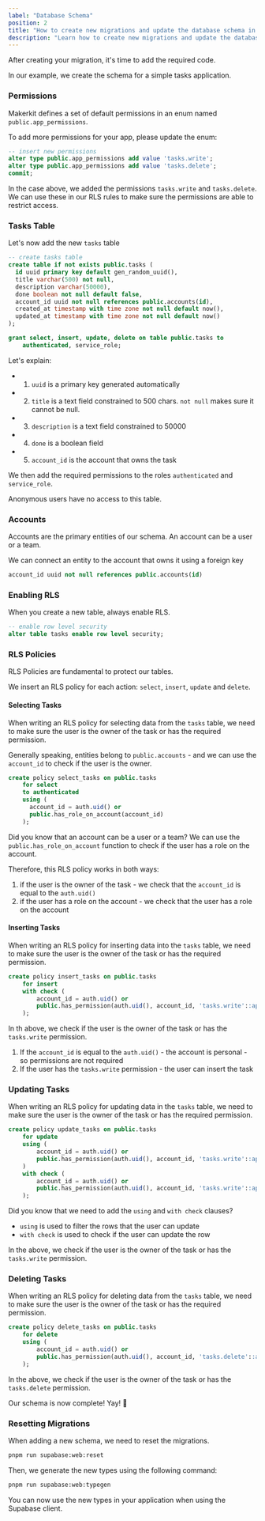 ```yaml
---
label: "Database Schema"
position: 2
title: "How to create new migrations and update the database schema in your Remix Supabase application"
description: "Learn how to create new migrations and update the database schema in your Remix Supabase application"
---
```


After creating your migration, it's time to add the required code.

In our example, we create the schema for a simple tasks application.

### Permissions

Makerkit defines a set of default permissions in an enum named `public.app_permissions`.

To add more permissions for your app, please update the enum:

```sql
-- insert new permissions
alter type public.app_permissions add value 'tasks.write';
alter type public.app_permissions add value 'tasks.delete';
commit;
```

In the case above, we added the permissions `tasks.write` and `tasks.delete`. We can use these in our RLS rules to make sure
the permissions are able to restrict access.

### Tasks Table

Let's now add the new `tasks` table

```sql
-- create tasks table
create table if not exists public.tasks (
  id uuid primary key default gen_random_uuid(),
  title varchar(500) not null,
  description varchar(50000),
  done boolean not null default false,
  account_id uuid not null references public.accounts(id),
  created_at timestamp with time zone not null default now(),
  updated_at timestamp with time zone not null default now()
);

grant select, insert, update, delete on table public.tasks to
    authenticated, service_role;
```

Let's explain:
- 1. `uuid` is a primary key generated automatically
- 2. `title` is a text field constrained to 500 chars. `not null` makes sure it cannot be null.
- 3. `description` is a text field constrained to 50000
- 4. `done` is a boolean field
- 5. `account_id` is the account that owns the task

We then add the required permissions to the roles `authenticated` and `service_role`.

Anonymous users have no access to this table.

### Accounts

Accounts are the primary entities of our schema. An account can be a user or a team.

We can connect an entity to the account that owns it using a foreign key

```sql
account_id uuid not null references public.accounts(id)
```

### Enabling RLS

When you create a new table, always enable RLS.

```sql
-- enable row level security
alter table tasks enable row level security;
```

### RLS Policies

RLS Policies are fundamental to protect our tables.

We insert an RLS policy for each action: `select`, `insert`, `update` and `delete`.

#### Selecting Tasks

When writing an RLS policy for selecting data from the `tasks` table, we need to make sure the user is the owner of the task or has the required permission.

Generally speaking, entities belong to `public.accounts` - and we can use the `account_id` to check if the user is the owner.

```sql
create policy select_tasks on public.tasks
    for select
    to authenticated
    using (
      account_id = auth.uid() or
      public.has_role_on_account(account_id)
    );
```

Did you know that an account can be a user or a team? We can use the `public.has_role_on_account` function to check if the user has a role on the account.

Therefore, this RLS policy works in both ways:

1. if the user is the owner of the task - we check that the `account_id` is equal to the `auth.uid()`
2. if the user has a role on the account - we check that the user has a role on the account

#### Inserting Tasks

When writing an RLS policy for inserting data into the `tasks` table, we need to make sure the user is the owner of the task or has the required permission.

```sql
create policy insert_tasks on public.tasks
    for insert
    with check (
        account_id = auth.uid() or
        public.has_permission(auth.uid(), account_id, 'tasks.write'::app_permissions)
    );
```

In th above, we check if the user is the owner of the task or has the `tasks.write` permission.

1. If the `account_id` is equal to the `auth.uid()` - the account is personal - so permissions are not required
2. If the user has the `tasks.write` permission - the user can insert the task

### Updating Tasks

When writing an RLS policy for updating data in the `tasks` table, we need to make sure the user is the owner of the task or has the required permission.

```sql
create policy update_tasks on public.tasks
    for update
    using (
        account_id = auth.uid() or
        public.has_permission(auth.uid(), account_id, 'tasks.write'::app_permissions)
    )
    with check (
        account_id = auth.uid() or
        public.has_permission(auth.uid(), account_id, 'tasks.write'::app_permissions)
    );
```

Did you know that we need to add the `using` and `with check` clauses?

- `using` is used to filter the rows that the user can update
- `with check` is used to check if the user can update the row

In the above, we check if the user is the owner of the task or has the `tasks.write` permission.

### Deleting Tasks

When writing an RLS policy for deleting data from the `tasks` table, we need to make sure the user is the owner of the task or has the required permission.

```sql
create policy delete_tasks on public.tasks
    for delete
    using (
        account_id = auth.uid() or
        public.has_permission(auth.uid(), account_id, 'tasks.delete'::app_permissions)
    );
```

In the above, we check if the user is the owner of the task or has the `tasks.delete` permission.

Our schema is now complete! Yay! 🎉

### Resetting Migrations

When adding a new schema, we need to reset the migrations.

```bash
pnpm run supabase:web:reset
```

Then, we generate the new types using the following command:

```bash
pnpm run supabase:web:typegen
```

You can now use the new types in your application when using the Supabase client.
